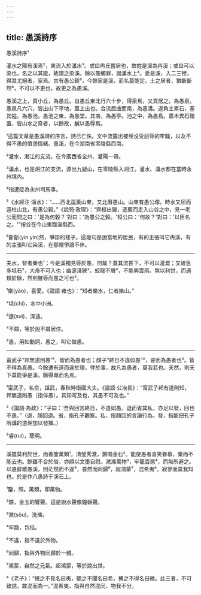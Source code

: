```yaml
---
---
---
```

title: 愚溪詩序
---




愚溪詩序¹

灌水之陽有溪焉²，東流入於瀟水³。或曰冉氏嘗居也，故姓是溪為冉溪；或曰可以染也，名之以其能，故謂之染溪。餘以愚觸罪，謫瀟水上⁴。愛是溪，入二三裡，得其尤絕者，家焉。古有愚公穀⁵，今餘家是溪，而名莫能定。土之居者，猶齗齗然⁶，不可以不更也，故更之為愚溪。

愚溪之上，買小丘，為愚丘。自愚丘東北行六十步，得泉焉，又買居之，為愚泉。愚泉凡六穴，皆出山下平地，蓋上出也。合流屈曲而南，為愚溝。遂負土累石，塞其隘，為愚池。愚池之東，為愚堂。其南，為愚亭。池之中，為愚島。嘉木異石錯置，皆山水之奇者，以餘故，鹹以愚辱焉。

¹這篇文章是愚溪詩的序言，詩已亡佚。文中流露出被埋沒受屈辱的牢騷，以及不得不愚的憤懣情緒。愚溪，在今湖南省零陵縣西南。

²灌水，湘江的支流，在今廣西省全州、灌陽一帶。

³瀟水，也是湘江的支流，源出九疑山，在零陵縣入湘江。灌水、瀟水都在當時永州境內。

⁴指遭貶為永州司馬事。

⁵《水經注·淄水》：“……西北逕黃山東，又北曆愚山。山東有愚公塚。時水又屈而逕杜山北，有愚公穀。”《說苑·政理》：“齊桓出獵，逐鹿而走入山谷之中，見一老公而問之曰：'是為何穀？'對曰：'為愚公之穀。'桓公曰：'何故？'對曰：'以臣名之。'”按谷在今山東臨淄縣西。

⁶齗齗(yín yín)然，爭辯的樣子。這幾句是說當地的居民，有的主張叫它冉溪，有的主張叫它染溪，在那裡爭論不休。



--------------------

夫水，智者樂也¹；今是溪獨見辱於愚，何哉？蓋其流甚下，不可以灌溉；又峻急多坻石²，大舟不可入也；幽邃淺狹³，蛟龍不屑⁴，不能興雲雨。無以利世，而適類於餘，然則雖辱而愚之可也⁵。

¹樂(yào)，喜愛。《論語·雍也》：“知者樂水，仁者樂山。”

²坻(chí)，水中小洲。

³邃(suì)，深遠。

⁴不屑，等於說不屑居住。

⁵愚，用如動詞，愚之，叫它做愚。



--------------------

甯武子“邦無道則愚”¹，智而為愚者也；顏子“終日不違如愚”²，睿而為愚者也³。皆不得為真愚。今餘遭有道而違於理，悖於事，故凡為愚者，莫我若也。夫然，則天下莫能爭是溪，餘得專而名焉。

¹甯武子，名俞，諡武，春秋時衛國大夫。《論語·公冶長》：“甯武子邦有道則知，邦無道則愚（指佯愚）。其知可及也，其愚不可及也。”

²《論語·為政》：“子曰：'吾與回言終日，不違如愚。退而省其私，亦足以發，回也不愚。”（退，顏回退。省，指孔子觀察。私，指顏回的言論行為。發，指能把孔子所講的道理加以發揮。）

³睿(ruì)，聰明。



--------------------

溪雖莫利於世，而善鑒萬類¹。清瑩秀澈，鏘鳴金石²。能使愚者喜笑眷慕，樂而不能去也。餘雖不合於俗，亦頗以文墨自慰。漱滌萬物³，牢籠百態⁴，而無所避之。以愚辭歌愚溪，則茫然而不違⁵，昏然而同歸⁶，超鴻蒙⁷，混希夷⁸，寂寥而莫我知也。於是作八愚詩于溪石上。

¹鑒，照。萬類，即萬物。

²鏘，金玉的響聲。這是說水聲像鐘磬聲。

³漱(sòu)，洗滌。

⁴牢籠，包括。

⁵不違，指不違於外物。

⁶同歸，指與外物同歸於一體。

⁷鴻蒙，自然之元氣。超鴻蒙，等於說出世。

⁸《老子》：“視之不見名曰夷，聽之不聞名曰希，搏之不得名曰微。此三者，不可致詰，故混而為一。”混希夷，指與自然混同，物我不分。